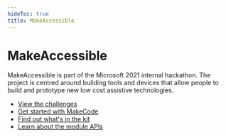 ```yaml
---
hideToc: true
title: MakeAccessible
---
```


# MakeAccessible

MakeAccessible is part of the Microsoft 2021 internal hackathon. The project is centred around building tools and devices that allow people to build and prototype new low cost assistive technologies.

-   [View the challenges](/makeaccessible/challenges)
-   [Get started with MakeCode](/clients/makecode/)
-   [Find out what's in the kit](/overview/kit)
-   [Learn about the module APIs](/clients/makecode/extensions)
